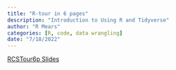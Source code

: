```yaml
---
title: "R-tour in 6 pages"
description: "Introduction to Using R and Tidyverse"
author: "R Mears"
categories: [R, code, data wrangling]
date: "7/18/2022"
---
```


[RCSTour6p Slides](https://csea-lab.github.io/rstudio_tidyverse/RCSTour6p.html#/r2rpm6p)